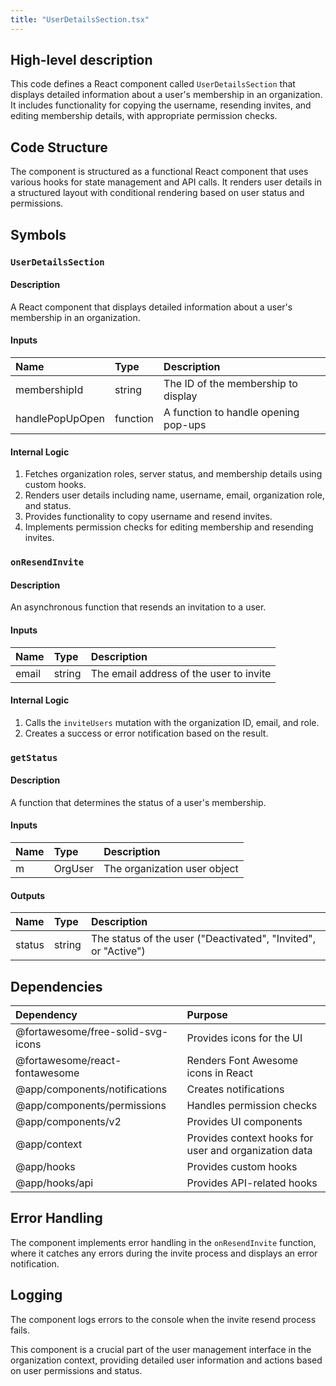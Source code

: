 ```yaml
---
title: "UserDetailsSection.tsx"
---
```


## High-level description
This code defines a React component called `UserDetailsSection` that displays detailed information about a user's membership in an organization. It includes functionality for copying the username, resending invites, and editing membership details, with appropriate permission checks.

## Code Structure
The component is structured as a functional React component that uses various hooks for state management and API calls. It renders user details in a structured layout with conditional rendering based on user status and permissions.

## Symbols

### `UserDetailsSection`
#### Description
A React component that displays detailed information about a user's membership in an organization.

#### Inputs
| Name | Type | Description |
|:-----|:-----|:------------|
| membershipId | string | The ID of the membership to display |
| handlePopUpOpen | function | A function to handle opening pop-ups |

#### Internal Logic
1. Fetches organization roles, server status, and membership details using custom hooks.
2. Renders user details including name, username, email, organization role, and status.
3. Provides functionality to copy username and resend invites.
4. Implements permission checks for editing membership and resending invites.

### `onResendInvite`
#### Description
An asynchronous function that resends an invitation to a user.

#### Inputs
| Name | Type | Description |
|:-----|:-----|:------------|
| email | string | The email address of the user to invite |

#### Internal Logic
1. Calls the `inviteUsers` mutation with the organization ID, email, and role.
2. Creates a success or error notification based on the result.

### `getStatus`
#### Description
A function that determines the status of a user's membership.

#### Inputs
| Name | Type | Description |
|:-----|:-----|:------------|
| m | OrgUser | The organization user object |

#### Outputs
| Name | Type | Description |
|:-----|:-----|:------------|
| status | string | The status of the user ("Deactivated", "Invited", or "Active") |

## Dependencies
| Dependency | Purpose |
|:-----------|:--------|
| @fortawesome/free-solid-svg-icons | Provides icons for the UI |
| @fortawesome/react-fontawesome | Renders Font Awesome icons in React |
| @app/components/notifications | Creates notifications |
| @app/components/permissions | Handles permission checks |
| @app/components/v2 | Provides UI components |
| @app/context | Provides context hooks for user and organization data |
| @app/hooks | Provides custom hooks |
| @app/hooks/api | Provides API-related hooks |

## Error Handling
The component implements error handling in the `onResendInvite` function, where it catches any errors during the invite process and displays an error notification.

## Logging
The component logs errors to the console when the invite resend process fails.

This component is a crucial part of the user management interface in the organization context, providing detailed user information and actions based on user permissions and status.